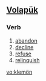 ==[[Volapük]]==

===Verb===
{{infl|vo|verb|[[klemoyn]]}}

# [[abandon]] 
# [[decline]]
# [[refuse]]
# [[relinquish]]

[[vo:klemön]]